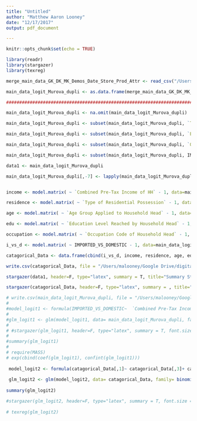 ```yaml
---
title: "Untitled"
author: "Matthew Aaron Looney"
date: "12/17/2017"
output: pdf_document

---
```


```r
knitr::opts_chunk$set(echo = TRUE)

library(readr)
library(stargazer)
library(texreg)
```


```r
merge_main_data_GK_DK_MK_Demos_Date_Store_Prod_Attr <- read_csv("/Users/malooney/Google Drive/digitalLibrary/*MS_Thesis/MS_Thesis/data/merge_main_data_GK_DK_MK_Demos_Date_Store_Prod_Attr.csv")
```

```r

main_data_logit_Murova_dupli <- as.data.frame(merge_main_data_GK_DK_MK_Demos_Date_Store_Prod_Attr[, c(10, 13, 15, 16, 17, 4, 6, 76)])

################################################################################

main_data_logit_Murova_dupli <- na.omit(main_data_logit_Murova_dupli)

main_data_logit_Murova_dupli <- subset(main_data_logit_Murova_dupli, `Type of Residential Possession` != 3)

main_data_logit_Murova_dupli <- subset(main_data_logit_Murova_dupli, `Education Level Reached by Household Head` != 0 & `Education Level Reached by Household Head` != 99)

main_data_logit_Murova_dupli <- subset(main_data_logit_Murova_dupli, `Occupation Code of Household Head` != 98 & `Occupation Code of Household Head` != 99)

main_data_logit_Murova_dupli <- subset(main_data_logit_Murova_dupli, IMPORTED_VS_DOMESTIC=="DOMESTIC" | IMPORTED_VS_DOMESTIC=="IMPORTED")

data1 <- main_data_logit_Murova_dupli

main_data_logit_Murova_dupli[,-7] <- lapply(main_data_logit_Murova_dupli[,-7], factor)


income <- model.matrix( ~ `Combined Pre-Tax Income of HH` - 1, data=main_data_logit_Murova_dupli )

residence <- model.matrix( ~ `Type of Residential Possession` - 1, data=main_data_logit_Murova_dupli )

age <- model.matrix( ~ `Age Group Applied to Household Head` - 1, data=main_data_logit_Murova_dupli )

edu <- model.matrix( ~ `Education Level Reached by Household Head` - 1, data=main_data_logit_Murova_dupli )

occupation <- model.matrix( ~ `Occupation Code of Household Head` - 1, data=main_data_logit_Murova_dupli )

i_vs_d <- model.matrix( ~ IMPORTED_VS_DOMESTIC - 1, data=main_data_logit_Murova_dupli )

catagorical_Data <- data.frame(cbind(i_vs_d, income, residence, age, edu, occupation, dollars=main_data_logit_Murova_dupli$DOLLARS))

write.csv(catagorical_Data, file = "/Users/malooney/Google Drive/digitalLibrary/*MS_Thesis/MS_Thesis/data/catagorical_Data.csv", row.names = FALSE)

```

```r

stargazer(data1, header=F, type="latex", summary = T, title="Summary Statistics")

stargazer(catagorical_Data, header=F, type="latex", summary = , title="Summary Statistics")

```

\newpage

```r

# write.csv(main_data_logit_Murova_dupli, file = "/Users/malooney/Google Drive/digitalLibrary/*MS_Thesis/MS_Thesis/data/main_data_logit_Murova_dupli.csv", row.names = FALSE)
# 
#model_logit1 <- formula(IMPORTED_VS_DOMESTIC~  `Combined Pre-Tax Income of HH`+ `Type of Residential Possession`+ `Age Group Applied to Household Head`+ `Education Level Reached by Household Head`+ `Occupation Code of Household Head`+ DOLLARS)
# 
#glm_logit1 <- glm(model_logit1, data= main_data_logit_Murova_dupli, family= binomial(link= "logit"))
# 
# #stargazer(glm_logit1, header=F, type="latex", summary = T, font.size = "small", notes= c(), notes.align= "l", flip = F, float = T, float.env = "table", title="Regression output")
# 
#summary(glm_logit1)
# 
# require(MASS)
# exp(cbind(coef(glm_logit1), confint(glm_logit1))) 
 
 model_logit2 <- formula(catagorical_Data[,1]~ catagorical_Data[,3]+ catagorical_Data[,4]+ catagorical_Data[,5]+ catagorical_Data[,6]+ catagorical_Data[,7]+ catagorical_Data[,8]+ catagorical_Data[,9]+ catagorical_Data[,10]+ catagorical_Data[,11]+ catagorical_Data[,12]+ catagorical_Data[,13]+ catagorical_Data[,15]+ catagorical_Data[,17]+ catagorical_Data[,18]+ catagorical_Data[,19]+ catagorical_Data[,20]+ catagorical_Data[,21]+ catagorical_Data[,23]+ catagorical_Data[,24]+ catagorical_Data[,25]+ catagorical_Data[,26]+ catagorical_Data[,26]+ catagorical_Data[,28]+ catagorical_Data[,29]+ catagorical_Data[,31]+ catagorical_Data[,32]+ catagorical_Data[,33]+ catagorical_Data[,34]+ catagorical_Data[,35]+ catagorical_Data[,36]+ catagorical_Data[,37]+ catagorical_Data[,38]+ catagorical_Data[,39]+ catagorical_Data[,41])
 
 glm_logit2 <- glm(model_logit2, data= catagorical_Data, family= binomial(link= "logit"))
 
summary(glm_logit2)

#stargazer(glm_logit2, header=F, type="latex", summary = T, font.size = "small", notes= c(), notes.align= "l", flip = F, float = T, float.env = "table", title="Regression output")
 
# texreg(glm_logit2)

```














